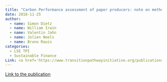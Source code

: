 ```yaml
---
title: "Carbon Performance assessment of paper producers: note on methodology"
date: 2018-11-25
author:
  - name: Simon Dietz
  - name: William Irwin
  - name: Valentin Jahn
  - name: Jolien Noels 
  - name: Bruno Rauis
categories: 
  - LSE TPI
  - Sustainable Finance
Link: <a href='https://www.transitionpathwayinitiative.org/publications/uploads/2018-carbon-performance-assessment-of-paper-producers-note-on-methodology-note-this-is-an-old-version-a-newer-version-exists-807cbac8-207a-49c5-82ae-acf0229f0ca6'>Link</a>
---
```


[Link to the publication](https://www.transitionpathwayinitiative.org/publications/uploads/2018-carbon-performance-assessment-of-paper-producers-note-on-methodology-note-this-is-an-old-version-a-newer-version-exists-807cbac8-207a-49c5-82ae-acf0229f0ca6)

